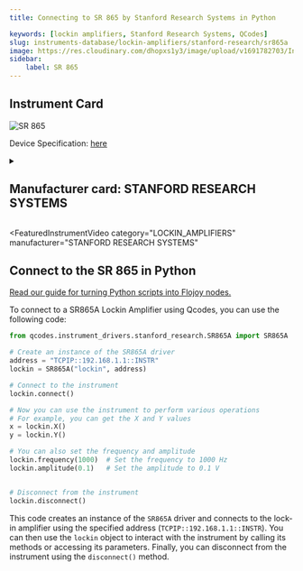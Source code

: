 ```yaml
---
title: Connecting to SR 865 by Stanford Research Systems in Python

keywords: [lockin amplifiers, Stanford Research Systems, QCodes] 
slug: instruments-database/lockin-amplifiers/stanford-research/sr865a 
image: https://res.cloudinary.com/dhopxs1y3/image/upload/v1691782703/Instruments/Lockin%20Amplifiers/SR-865/SR-865.jpg
sidebar:
    label: SR 865 
---
```



## Instrument Card



![SR 865](https://res.cloudinary.com/dhopxs1y3/image/upload/v1691782703/Instruments/Lockin%20Amplifiers/SR-865/SR-865.jpg)

Device Specification: [here](/instruments-database/all-instruments)

<details style={{ marginTop: "15px"}}>
<summary><h2 style={{display:'inline'}}>Manufacturer card: STANFORD RESEARCH SYSTEMS</h2></summary>

![STANFORD RESEARCH SYSTEMS](https://res.cloudinary.com/dhopxs1y3/image/upload/v1692806206/Instruments/Vendor%20Logos/Stanford_Research.png)

Stanford Research Systems is a maker of general test and measurement instruments. The company was founded in 1980, is privately held, and is not affiliated with Stanford University.

- Headquarters: USA
- Yearly Revenue (millions, USD): 25
- Vendor Website: [here](https://www.thinksrs.com/)

</details>


<FeaturedInstrumentVideo
  category="LOCKIN_AMPLIFIERS"
  manufacturer="STANFORD RESEARCH SYSTEMS"
></FeaturedInstrumentVideo>

## Connect to the SR 865 in Python

[Read our guide for turning Python scripts into Flojoy nodes.](https://docs.flojoy.ai/contribution/blocks/custom-flojoy-block/)


<Tabs>

<TabItem value="Flojoy" label="Flojoy" className="flojoy-instrument-tabs">

<NodeCardCollection category='LOCKIN_AMPLIFIERS' manufacturer='STANFORD'></NodeCardCollection>

</TabItem>
<TabItem value="QCodes" label="QCodes">

To connect to a SR865A Lockin Amplifier using Qcodes, you can use the following code:

```python
from qcodes.instrument_drivers.stanford_research.SR865A import SR865A

# Create an instance of the SR865A driver
address = "TCPIP::192.168.1.1::INSTR"
lockin = SR865A("lockin", address)

# Connect to the instrument
lockin.connect()

# Now you can use the instrument to perform various operations
# For example, you can get the X and Y values
x = lockin.X()
y = lockin.Y()

# You can also set the frequency and amplitude
lockin.frequency(1000)  # Set the frequency to 1000 Hz
lockin.amplitude(0.1)   # Set the amplitude to 0.1 V


# Disconnect from the instrument
lockin.disconnect()
```

This code creates an instance of the `SR865A` driver and connects to the lock-in amplifier using the specified address (`TCPIP::192.168.1.1::INSTR`). You can then use the `lockin` object to interact with the instrument by calling its methods or accessing its parameters. Finally, you can disconnect from the instrument using the `disconnect()` method.

</TabItem>
</Tabs>